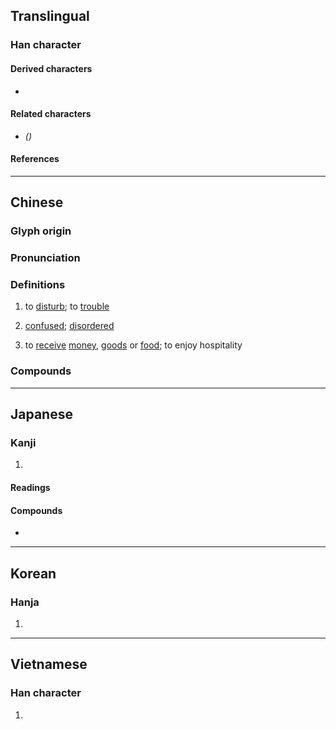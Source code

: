 {{also|扰}}
{{character info}}
==Translingual==

===Han character===
{{Han char|rn=64|rad=手|as=15|sn=18|four=51047|canj=QMBE|ids=⿰扌憂}}

====Derived characters====
* {{l|mul|[[𡅒]]}}

====Related characters====
* {{l|mul|[[扰]]}} ''({{w|Simplified Chinese}})''

====References====
{{Han ref|kx=0461.280|dkj=12920|dj=0810.340|hdz=31979.100|uh=64FE}}

----

==Chinese==
{{zh-forms|s=扰}}

===Glyph origin===
{{Han etym}}

===Pronunciation===
{{zh-pron
|m=rǎo
|c=jiu2,jiu5
|h=pfs=yéu;gd=yau3
|md=
|mn=xm,qz,tp:liáu/zz,kh:jiáu/xm:lā/qz:lǎ
|mn-t=riao2/riou2
|mn-t_note=riao2 - Shantou; riou2 - Chaozhou
|w=
|mc=y
|oc=y
|cat=v
}}

===Definitions===
{{zh-hanzi}}

# to [[disturb]]; to [[trouble]]
# {{lb|zh|literary}} [[confused]]; [[disordered]]
# {{lb|zh|polite}} to [[receive]] [[money]], [[good]]s or [[food]]; to enjoy hospitality

===Compounds===
{{zh-der|干擾|喧擾|叨擾|困擾|取擾|庸人自擾|亂擾擾|勾擾|不堪其擾|兵廚之擾|侵擾|㑳擾|性騷擾|干擾素|意擾心愁|告擾|俶擾|厚擾|奉擾|不勝其擾|不擾|兵戈擾攘|恇擾|攪擾|擾流器|擾動|相擾|擾擾|擾害|擾亂|痰火擾心|撓擾|打擾|有擾|擾民|科擾|煩擾|擾人|滋擾|撞擾|擾攘|暴力滋擾|搔擾|擾人清夢|生事擾民|自擾|馴擾|紛擾|雲擾|驚擾|聒擾|道擾|阻擾|纏擾|竄擾|討擾|騷擾|自相驚擾|糟擾}}

----

==Japanese==

===Kanji===
{{ja-kanji|grade=|rs=手15}}

# {{rfdef|ja|sort=手15}}

====Readings====
{{ja-readings
|goon=にょう
|kanon=じょう
|kun=みだ-れる, わずら-わし.い
}}

====Compounds====
* {{ja-r|動擾|どうじょう|gloss=[[motional]] [[disturbance]]}}

----

==Korean==

===Hanja===
{{ko-hanja|hangeul=요|eumhun=|rv=yo|mr=yo|y=yo}}

# {{rfdef|ko|sort=手15}}

----

==Vietnamese==

===Han character===
{{vi-readings|reading=nhiễu, nhầu|rs=手15}}

# {{rfdef|vi|sort=手15}}